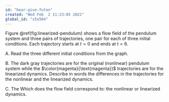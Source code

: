 ```yaml
---
id: "bear-give-futon"
created: "Wed Feb  2 11:23:05 2022"
global_id: "s5x504"
---
```


Figure \@ref(fig:linearized-pendulum) shows a flow field of the pendulum system and three pairs of trajectories, one pair for each of three initial conditions. Each trajectory starts at $t=0$ and ends at $t=6$.

A. Read the three different initial conditions from the graph.

B. The dark gray trajectories are for the original (nonlinear) pendulum system while the $\color{magenta}{\text{magenta}}$ trajectories are for the linearized dynamics. Describe in words the differences in the trajectories for the nonlinear and the linearized dynamics.

C. The Which does the flow field correspond to: the nonlinear or linearized dynamics.

